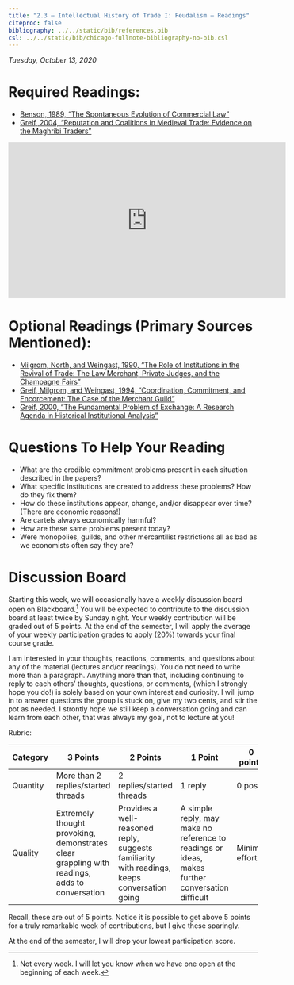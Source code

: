 ```yaml
---
title: "2.3 — Intellectual History of Trade I: Feudalism — Readings"
citeproc: false
bibliography: ../../static/bib/references.bib
csl: ../../static/bib/chicago-fullnote-bibliography-no-bib.csl
---
```


*Tuesday, October 13, 2020*

# Required Readings:

- [<i class="fas fa-file-pdf"></i> Benson, 1989, "The Spontaneous Evolution of Commercial Law"](/readings/Benson-1989.pdf)
- [<i class="fas fa-file-pdf"></i> Greif, 2004, "Reputation and Coalitions in Medieval Trade: Evidence on the Maghribi Traders"](/readings/Greif-2004.pdf)

<iframe width="560" height="315" src="https://www.youtube.com/embed/5Xd_zkMEgkI" frameborder="0" allow="accelerometer; autoplay; encrypted-media; gyroscope; picture-in-picture" allowfullscreen></iframe>


# Optional Readings (Primary Sources Mentioned):

- [<i class="fas fa-file-pdf"></i> Milgrom, North, and Weingast, 1990, "The Role of Institutions in the Revival of Trade: The Law Merchant, Private Judges, and the Champagne Fairs"](/readings/Milgrom-North-Weingast-1990.pdf)
- [<i class="fas fa-file-pdf"></i> Greif, Milgrom, and Weingast, 1994, "Coordination, Commitment, and Encorcement: The Case of the Merchant Guild"](/readings/Milgrom-North-Weingast-1990.pdf)
- [<i class="fas fa-file-pdf"></i> Greif, 2000, "The Fundamental Problem of Exchange: A Research Agenda in Historical Institutional Analysis"](/readings/Greif-2000.pdf)

# Questions To Help Your Reading

- What are the credible commitment problems present in each situation described in the papers?
- What specific institutions are created to address these problems? How do they fix them?
- How do these institutions appear, change, and/or disappear over time? (There are economic reasons!)
- Are cartels always economically harmful?
- How are these same problems present today?
- Were monopolies, guilds, and other mercantilist restrictions all as bad as we economists often say they are?

# Discussion Board

Starting this week, we will occasionally have a weekly discussion board open on Blackboard.^[Not every week. I will let you know when we have one open at the beginning of each week.] You will be expected to contribute to the discussion board at least twice by Sunday night. Your weekly contribution will be graded out of 5 points. At the end of the semester, I will apply the average of your weekly participation grades to apply (20%) towards your final course grade.

I am interested in your thoughts, reactions, comments, and questions about any of the material (lectures and/or readings). You do not need to write more than a paragraph. Anything more than that, including continuing to reply to each others’ thoughts, questions, or comments, (which I strongly hope you do!) is solely based on your own interest and curiosity. I will jump in to answer questions the group is stuck on, give my two cents, and stir the pot as needed. I strontly hope we still keep a conversation going and can learn from each other, that was always my goal, not to lecture at you!

Rubric:

| Category | 3 Points | 2 Points | 1 Point | 0 points |
|----------|----------|----------|---------|----------|
| Quantity | More than 2 replies/started threads | 2 replies/started threads | 1 reply | 0 posts |
| Quality | Extremely thought provoking, demonstrates clear grappling with readings, adds to conversation | Provides a well-reasoned reply, suggests familiarity with readings, keeps conversation going | A simple reply, may make no reference to readings or ideas, makes further conversation difficult | Minimal effort |


Recall, these are out of 5 points. Notice it is possible to get above 5 points for a truly remarkable week of contributions, but I give these sparingly.

At the end of the semester, I will drop your lowest participation score.